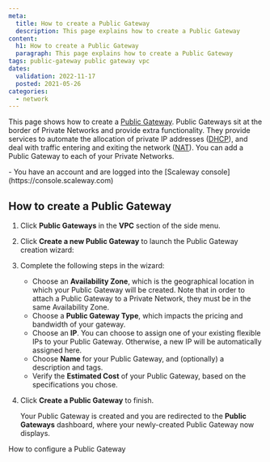 ```yaml
---
meta:
  title: How to create a Public Gateway
  description: This page explains how to create a Public Gateway
content:
  h1: How to create a Public Gateway
  paragraph: This page explains how to create a Public Gateway
tags: public-gateway public gateway vpc 
dates:
  validation: 2022-11-17
  posted: 2021-05-26
categories:
  - network
---
```


This page shows how to create a [Public Gateway](/network/vpc/concepts/#public-gateway). Public Gateways sit at the border of Private Networks and provide extra functionality. They provide services to automate the allocation of private IP addresses ([DHCP](/network/vpc/concepts/#dhcp)), and deal with traffic entering and exiting the network ([NAT](/network/vpc/concepts/#nat)). You can add a Public Gateway to each of your Private Networks.

<Macro id="iam-requirements" />
 
<Message type="requirement">
  - You have an account and are logged into the [Scaleway console](https://console.scaleway.com)
</Message>

## How to create a Public Gateway

1. Click **Public Gateways** in the **VPC** section of the side menu.
2. Click **Create a new Public Gateway** to launch the Public Gateway creation wizard:
    <Lightbox src="scaleway-vpc-gw-wiz1.webp" alt="" />
3. Complete the following steps in the wizard: 
    - Choose an **Availability Zone**, which is the geographical location in which your Public Gateway will be created. Note that in order to attach a Public Gateway to a Private Network, they must be in the same Availability Zone.
    - Choose a **Public Gateway Type**, which impacts the pricing and bandwidth of your gateway.
    - Choose an **IP**. You can choose to assign one of your existing flexible IPs to your Public Gateway. Otherwise, a new IP will be automatically assigned here. 
    - Choose **Name** for your Public Gateway, and (optionally) a description and tags.
    - Verify the **Estimated Cost** of your Public Gateway, based on the specifications you chose.
4. Click **Create a Public Gateway** to finish. 

    Your Public Gateway is created and you are redirected to the **Public Gateways** dashboard, where your newly-created Public Gateway now displays.


<Navigation title="See Also">
  <NextButton to="/network/vpc/how-to/configure-a-public-gateway/">How to configure a Public Gateway</NextButton>
</Navigation>
